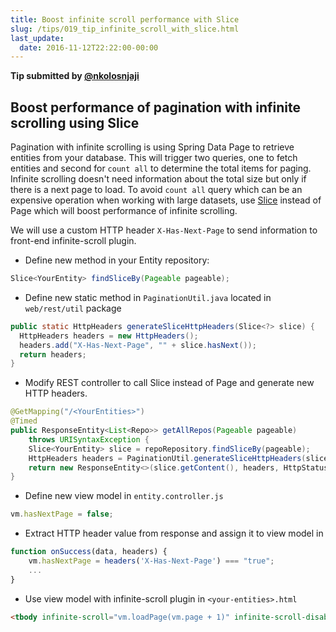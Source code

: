 ```yaml
---
title: Boost infinite scroll performance with Slice
slug: /tips/019_tip_infinite_scroll_with_slice.html
last_update:
  date: 2016-11-12T22:22:00-00:00
---
```


__Tip submitted by [@nkolosnjaji](https://github.com/nkolosnjaji)__


## Boost performance of pagination with infinite scrolling using Slice

Pagination with infinite scrolling is using Spring Data Page to retrieve entities from your database.
This will trigger two queries, one to fetch entities and second for `count all` to determine the total items for paging. Infinite scrolling doesn't need information about the total size but only if there is a next page to load. To avoid `count all` query which can be an expensive operation when working with large datasets, use [Slice](http://docs.spring.io/spring-data/commons/docs/current/api/org/springframework/data/domain/Slice.html) instead of Page which will boost performance of infinite scrolling.

We will use a custom HTTP header `X-Has-Next-Page` to send information to front-end infinite-scroll plugin.

* Define new method in your Entity repository:

```java
Slice<YourEntity> findSliceBy(Pageable pageable);
```

* Define new static method in `PaginationUtil.java` located in `web/rest/util` package

```java
public static HttpHeaders generateSliceHttpHeaders(Slice<?> slice) {
  HttpHeaders headers = new HttpHeaders();
  headers.add("X-Has-Next-Page", "" + slice.hasNext());
  return headers;
}
```

* Modify REST controller to call Slice instead of Page and generate new HTTP headers.

```java
@GetMapping("/<YourEntities>")
@Timed
public ResponseEntity<List<Repo>> getAllRepos(Pageable pageable)
    throws URISyntaxException {
    Slice<YourEntity> slice = repoRepository.findSliceBy(pageable);
    HttpHeaders headers = PaginationUtil.generateSliceHttpHeaders(slice);
    return new ResponseEntity<>(slice.getContent(), headers, HttpStatus.OK);
}
```

* Define new view model in `entity.controller.js`

```js
vm.hasNextPage = false;
```

* Extract HTTP header value from response and assign it to view model in

```js
function onSuccess(data, headers) {
    vm.hasNextPage = headers('X-Has-Next-Page') === "true";
    ...
}
```

* Use view model with infinite-scroll plugin in `<your-entities>.html`

```html
<tbody infinite-scroll="vm.loadPage(vm.page + 1)" infinite-scroll-disabled="!vm.hasNextPage">
```
